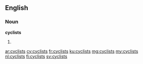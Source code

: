 ==English==

===Noun===
'''cyclists'''

# {{plural of|cyclist}}

[[ar:cyclists]]
[[cy:cyclists]]
[[fr:cyclists]]
[[ku:cyclists]]
[[mg:cyclists]]
[[my:cyclists]]
[[nl:cyclists]]
[[fi:cyclists]]
[[sv:cyclists]]